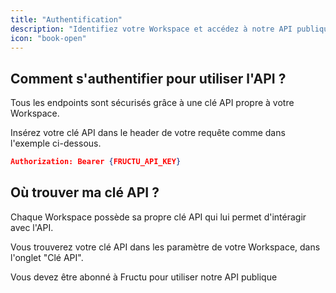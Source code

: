 ```yaml
---
title: "Authentification"
description: "Identifiez votre Workspace et accédez à notre API publique."
icon: "book-open"
---
```


## Comment s'authentifier pour utiliser l'API ?

Tous les endpoints sont sécurisés grâce à une clé API propre à votre Workspace.

Insérez votre clé API dans le header de votre requête comme dans l'exemple ci-dessous.

```json
Authorization: Bearer {FRUCTU_API_KEY}
```

## Où trouver ma clé API ?

Chaque Workspace possède sa propre clé API qui lui permet d'intéragir avec l'API.

Vous trouverez votre clé API dans les paramètre de votre Workspace, dans l'onglet "Clé API".

<Info>
  Vous devez être abonné à Fructu pour utiliser notre API publique
</Info>